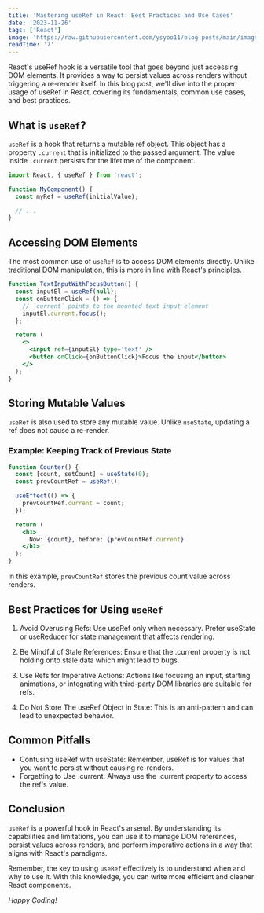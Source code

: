 ```yaml
---
title: 'Mastering useRef in React: Best Practices and Use Cases'
date: '2023-11-26'
tags: ['React']
image: 'https://raw.githubusercontent.com/ysyoo11/blog-posts/main/images/master-useref/thumbnail.jpg'
readTime: '7'
---
```


React's useRef hook is a versatile tool that goes beyond just accessing DOM elements. It provides a way to persist values across renders without triggering a re-render itself. In this blog post, we'll dive into the proper usage of useRef in React, covering its fundamentals, common use cases, and best practices.

## What is `useRef`?

`useRef` is a hook that returns a mutable ref object. This object has a property `.current` that is initialized to the passed argument. The value inside `.current` persists for the lifetime of the component.

```jsx
import React, { useRef } from 'react';

function MyComponent() {
  const myRef = useRef(initialValue);

  // ...
}
```

## Accessing DOM Elements

The most common use of `useRef` is to access DOM elements directly. Unlike traditional DOM manipulation, this is more in line with React's principles.

```jsx
function TextInputWithFocusButton() {
  const inputEl = useRef(null);
  const onButtonClick = () => {
    // `current` points to the mounted text input element
    inputEl.current.focus();
  };

  return (
    <>
      <input ref={inputEl} type='text' />
      <button onClick={onButtonClick}>Focus the input</button>
    </>
  );
}
```

## Storing Mutable Values

`useRef` is also used to store any mutable value. Unlike `useState`, updating a ref does not cause a re-render.

### Example: Keeping Track of Previous State

```jsx
function Counter() {
  const [count, setCount] = useState(0);
  const prevCountRef = useRef();

  useEffect(() => {
    prevCountRef.current = count;
  });

  return (
    <h1>
      Now: {count}, before: {prevCountRef.current}
    </h1>
  );
}
```

In this example, `prevCountRef` stores the previous count value across renders.

## Best Practices for Using `useRef`

1. Avoid Overusing Refs: Use useRef only when necessary. Prefer useState or useReducer for state management that affects rendering.

2. Be Mindful of Stale References: Ensure that the .current property is not holding onto stale data which might lead to bugs.

3. Use Refs for Imperative Actions: Actions like focusing an input, starting animations, or integrating with third-party DOM libraries are suitable for refs.

4. Do Not Store The useRef Object in State: This is an anti-pattern and can lead to unexpected behavior.

## Common Pitfalls

- Confusing useRef with useState: Remember, useRef is for values that you want to persist without causing re-renders.
- Forgetting to Use .current: Always use the .current property to access the ref's value.

## Conclusion

`useRef` is a powerful hook in React's arsenal. By understanding its capabilities and limitations, you can use it to manage DOM references, persist values across renders, and perform imperative actions in a way that aligns with React's paradigms.

Remember, the key to using `useRef` effectively is to understand when and why to use it. With this knowledge, you can write more efficient and cleaner React components.

_Happy Coding!_
